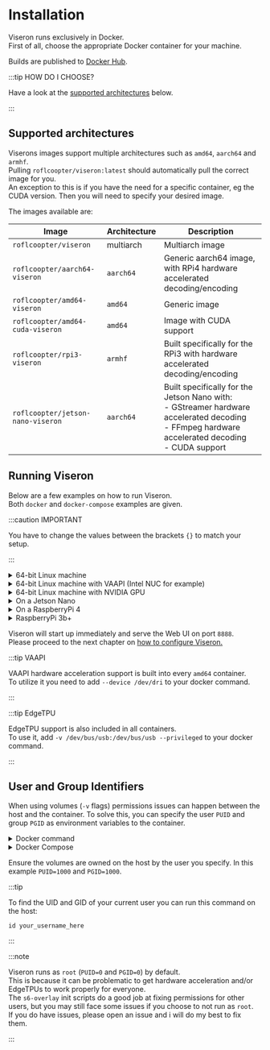 
# Installation

Viseron runs exclusively in Docker.<br />
First of all, choose the appropriate Docker container for your machine. <br />

Builds are published to [Docker Hub](https://hub.docker.com/repository/docker/roflcoopter/viseron).

:::tip HOW DO I CHOOSE?

Have a look at the [supported architectures](#supported-architectures) below.

:::

## Supported architectures

Viserons images support multiple architectures such as `amd64`, `aarch64` and `armhf`. <br />
Pulling `roflcoopter/viseron:latest` should automatically pull the correct image for you. <br />
An exception to this is if you have the need for a specific container, eg the CUDA version.
Then you will need to specify your desired image.

The images available are:

| Image                             | Architecture | Description                                                                                                                                                 |
| --------------------------------- | ------------ | ----------------------------------------------------------------------------------------------------------------------------------------------------------- |
| `roflcoopter/viseron`             | multiarch    | Multiarch image                                                                                                                                             |
| `roflcoopter/aarch64-viseron`     | `aarch64`    | Generic aarch64 image, with RPi4 hardware accelerated decoding/encoding                                                                                     |
| `roflcoopter/amd64-viseron`       | `amd64`      | Generic image                                                                                                                                               |
| `roflcoopter/amd64-cuda-viseron`  | `amd64`      | Image with CUDA support                                                                                                                                     |
| `roflcoopter/rpi3-viseron`        | `armhf`      | Built specifically for the RPi3 with hardware accelerated decoding/encoding                                                                                 |
| `roflcoopter/jetson-nano-viseron` | `aarch64`    | Built specifically for the Jetson Nano with:<br />- GStreamer hardware accelerated decoding<br />- FFmpeg hardware accelerated decoding<br />- CUDA support |

## Running Viseron

Below are a few examples on how to run Viseron. <br />
Both `docker` and `docker-compose` examples are given.

:::caution IMPORTANT

You have to change the values between the brackets `{}` to match your setup.

:::

<details>
<summary>64-bit Linux machine</summary>

<Tabs groupId="docker-type">
<TabItem value="docker" label="Docker">

```bash
docker run --rm \
  -v {recordings path}:/recordings \
  -v {recordings path}:/segments \
  -v {recordings path}:/snapshots \
  -v {recordings path}:/thumbnails \
  -v {config path}:/config \
  -v /etc/localtime:/etc/localtime:ro \
  -p 8888:8888 \
  --name viseron \
  roflcoopter/viseron:latest
```

</TabItem>
<TabItem value="docker-compose" label="Docker-Compose">

```yaml
version: "2.4"

services:
  viseron:
    image: roflcoopter/viseron:latest
    container_name: viseron
    volumes:
      - {recordings path}:/recordings
      - {recordings path}:/segments
      - {recordings path}:/snapshots
      - {recordings path}:/thumbnails
      - {config path}:/config
      - /etc/localtime:/etc/localtime:ro
    ports:
      - 8888:8888
```

</TabItem>
</Tabs>

</details>
<details>
<summary>64-bit Linux machine with VAAPI (Intel NUC for example)</summary>

<Tabs groupId="docker-type">
<TabItem value="docker" label="Docker">

```bash
docker run --rm \
  -v {recordings path}:/recordings \
  -v {recordings path}:/segments \
  -v {recordings path}:/snapshots \
  -v {recordings path}:/thumbnails \
  -v {config path}:/config \
  -v /etc/localtime:/etc/localtime:ro \
  -p 8888:8888 \
  --name viseron \
  --device /dev/dri \
  roflcoopter/viseron:latest
```

</TabItem>
<TabItem value="docker-compose" label="Docker-Compose">

```yaml
version: "2.4"

services:
  viseron:
    image: roflcoopter/viseron:latest
    container_name: viseron
    volumes:
      - {recordings path}:/recordings
      - {recordings path}:/segments
      - {recordings path}:/snapshots
      - {recordings path}:/thumbnails
      - {config path}:/config
      - /etc/localtime:/etc/localtime:ro
    ports:
      - 8888:8888
    devices:
      - /dev/dri
```

</TabItem>
</Tabs>
</details>

<details>
  <summary>64-bit Linux machine with NVIDIA GPU</summary>

<Tabs groupId="docker-type">
<TabItem value="docker" label="Docker">

```bash
docker run --rm \
  -v {recordings path}:/recordings \
  -v {recordings path}:/segments \
  -v {recordings path}:/snapshots \
  -v {recordings path}:/thumbnails \
  -v {config path}:/config \
  -v /etc/localtime:/etc/localtime:ro \
  -p 8888:8888 \
  --name viseron \
  --runtime=nvidia \
  roflcoopter/amd64-cuda-viseron:latest
```

</TabItem>
<TabItem value="docker-compose" label="Docker-Compose">

```yaml
version: "2.4"

services:
  viseron:
    image: roflcoopter/amd64-cuda-viseron:latest
    container_name: viseron
    volumes:
      - {recordings path}:/recordings
      - {recordings path}:/segments
      - {recordings path}:/snapshots
      - {recordings path}:/thumbnails
      - {config path}:/config
      - /etc/localtime:/etc/localtime:ro
    ports:
      - 8888:8888
    runtime: nvidia
```

</TabItem>
</Tabs>

:::caution

Make sure [NVIDIA Container Toolkit](https://github.com/NVIDIA/nvidia-container-toolkit) is installed.

:::

</details>

<details>
  <summary>On a Jetson Nano</summary>

<Tabs groupId="docker-type">
<TabItem value="docker" label="Docker">

```bash
docker run --rm \
  -v {recordings path}:/recordings \
  -v {recordings path}:/segments \
  -v {recordings path}:/snapshots \
  -v {recordings path}:/thumbnails \
  -v {config path}:/config \
  -v /etc/localtime:/etc/localtime:ro \
  -p 8888:8888 \
  --name viseron \
  --runtime=nvidia \
  --privileged \
  roflcoopter/jetson-nano-viseron:latest
```

:::caution

It is a must to run with `--privileged` so the container gets access to all the needed devices for hardware acceleration.<br />
You can probably get around this by manually mounting all the needed devices but this is not something I have looked into.

:::

</TabItem>
<TabItem value="docker-compose" label="Docker-Compose">

```yaml
version: "2.4"

services:
  viseron:
    image: roflcoopter/jetson-nano-viseron:latest
    container_name: viseron
    volumes:
      - {recordings path}:/recordings
      - {recordings path}:/segments
      - {recordings path}:/snapshots
      - {recordings path}:/thumbnails
      - {config path}:/config
      - /etc/localtime:/etc/localtime:ro
    ports:
      - 8888:8888
    runtime: nvidia
    privileged: true
```

:::caution

It is a must to run with `privileged: true` so the container gets access to all the needed devices for hardware acceleration.<br />
You can probably get around this by manually mounting all the needed devices but this is not something I have looked into.

:::

</TabItem>
</Tabs>

</details>

<details>
<summary>On a RaspberryPi 4</summary>
<Tabs groupId="docker-type">
<TabItem value="docker" label="Docker">

```bash
docker run --rm \
  --privileged \
  -v {recordings path}:/recordings \
  -v {recordings path}:/segments \
  -v {recordings path}:/snapshots \
  -v {recordings path}:/thumbnails \
  -v {config path}:/config \
  -v /etc/localtime:/etc/localtime:ro \
  -v /dev/bus/usb:/dev/bus/usb \
  -v /opt/vc/lib:/opt/vc/lib \
  -p 8888:8888 \
  --name viseron \
  --device=/dev/video10:/dev/video10 \
  --device=/dev/video11:/dev/video11 \
  --device=/dev/video12:/dev/video12 \
  --device /dev/bus/usb:/dev/bus/usb \
  roflcoopter/viseron:latest
```

</TabItem>
<TabItem value="docker-compose" label="Docker-Compose">

```yaml
version: "2.4"
services:
  viseron:
    image: roflcoopter/viseron:latest
    container_name: viseron
    volumes:
      - {recordings path}:/recordings
      - {recordings path}:/segments
      - {recordings path}:/snapshots
      - {recordings path}:/thumbnails
      - {config path}:/config
      - /etc/localtime:/etc/localtime:ro
    devices:
      - /dev/video10:/dev/video10
      - /dev/video11:/dev/video11
      - /dev/video12:/dev/video12
      - /dev/bus/usb:/dev/bus/usb
    ports:
      - 8888:8888
    privileged: true
```

</TabItem>
</Tabs>

:::caution

Viseron is quite RAM intensive, mostly because of the object detection.<br />
I do not recommend using an RPi unless you have a Google Coral EdgeTPU.<br />
The CPU is not fast enough and you might run out of memory.

:::

:::tip

Configure a substream if you plan on running Viseron on an RPi.

:::

</details>

<details>
<summary>RaspberryPi 3b+</summary>
<Tabs groupId="docker-type">
<TabItem value="docker" label="Docker">

```bash
docker run --rm \
  --privileged \
  -v {recordings path}:/recordings \
  -v {recordings path}:/segments \
  -v {recordings path}:/snapshots \
  -v {recordings path}:/thumbnails \
  -v {config path}:/config \
  -v /etc/localtime:/etc/localtime:ro \
  -v /opt/vc/lib:/opt/vc/lib \
  -p 8888:8888 \
  --name viseron \
  --device /dev/vchiq:/dev/vchiq \
  --device /dev/vcsm:/dev/vcsm \
  --device /dev/bus/usb:/dev/bus/usb \
  roflcoopter/viseron:latest
```

</TabItem>
<TabItem value="docker-compose" label="Docker-Compose">

```yaml
version: "2.4"
services:
  viseron:
    image: roflcoopter/viseron:latest
    container_name: viseron
    volumes:
      - {recordings path}:/recordings
      - {recordings path}:/segments
      - {recordings path}:/snapshots
      - {recordings path}:/thumbnails
      - {config path}:/config
      - /etc/localtime:/etc/localtime:ro
      - /opt/vc/lib:/opt/vc/lib
    devices:
      - /dev/vchiq:/dev/vchiq
      - /dev/vcsm:/dev/vcsm
      - /dev/bus/usb:/dev/bus/usb
    ports:
      - 8888:8888
    privileged: true
```

</TabItem>
</Tabs>

:::caution

Viseron is quite RAM intensive, mostly because of the object detection.<br />
I do not recommend using an RPi unless you have a Google Coral EdgeTPU.<br />
The CPU is not fast enough and you might run out of memory.

:::
:::tip

To make use of hardware accelerated decoding/encoding you might have to increase the allocated GPU memory.<br />
To do this edit `/boot/config.txt` and set `gpu_mem=256` and then reboot.

:::

:::tip

Configure a substream if you plan on running Viseron on an RPi.

:::

</details>

Viseron will start up immediately and serve the Web UI on port `8888`.<br />
Please proceed to the next chapter on [how to configure Viseron.](configuration)

:::tip VAAPI

VAAPI hardware acceleration support is built into every `amd64` container.<br />
To utilize it you need to add `--device /dev/dri` to your docker command.

:::

:::tip EdgeTPU

EdgeTPU support is also included in all containers.<br />
To use it, add `-v /dev/bus/usb:/dev/bus/usb --privileged` to your docker command.

:::

## User and Group Identifiers

When using volumes (`-v` flags) permissions issues can happen between the host and the container.
To solve this, you can specify the user `PUID` and group `PGID` as environment variables to the container.

<details>
  <summary>Docker command</summary>

```bash
docker run --rm \
  -v {recordings path}:/recordings \
  -v {recordings path}:/segments \
  -v {recordings path}:/snapshots \
  -v {recordings path}:/thumbnails \
  -v {config path}:/config \
  -v /etc/localtime:/etc/localtime:ro \
  -p 8888:8888 \
  --name viseron \
  -e PUID=1000 \
  -e PGID=1000 \
  roflcoopter/viseron:latest
```

</details>

<details>
  <summary>Docker Compose</summary>

Example docker-compose

```yaml
version: "2.4"

services:
  viseron:
    image: roflcoopter/viseron:latest
    container_name: viseron
    volumes:
      - {recordings path}:/recordings
      - {recordings path}:/segments
      - {recordings path}:/snapshots
      - {recordings path}:/thumbnails
      - {config path}:/config
      - /etc/localtime:/etc/localtime:ro
    ports:
      - 8888:8888
    environment:
      - PUID=1000
      - PGID=1000
```

</details>

Ensure the volumes are owned on the host by the user you specify.
In this example `PUID=1000` and `PGID=1000`.

:::tip

To find the UID and GID of your current user you can run this command on the host:

```
id your_username_here
```

:::

:::note

Viseron runs as `root` (`PUID=0` and `PGID=0`) by default.<br />
This is because it can be problematic to get hardware acceleration and/or EdgeTPUs to work properly for everyone.<br />
The `s6-overlay` init scripts do a good job at fixing permissions for other users, but you may still face some issues if you choose to not run as `root`.<br />
If you do have issues, please open an issue and i will do my best to fix them.

:::
